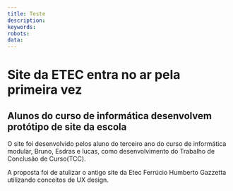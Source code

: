 ```yaml
---
title: Teste
description: 
keywords: 
robots:
data:
---
```


# Site da ETEC entra no ar pela primeira vez
## Alunos do curso de informática desenvolvem protótipo de site da escola

O site foi desenvolvido pelos aluno do terceiro ano do
curso de informática modular, Bruno, Esdras e lucas, como
desenvolvimento do Trabalho de Conclusão de Curso(TCC).

A proposta foi de atulizar o antigo site da Etec Ferrúcio Humberto Gazzetta
utilizando conceitos de UX design.
